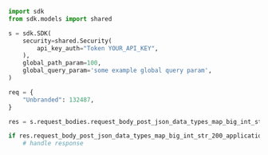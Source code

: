 ```python showLineNumbers copy filename="Request Body Post Json Data Types Map Big Int Str usage example"
import sdk
from sdk.models import shared

s = sdk.SDK(
    security=shared.Security(
        api_key_auth="Token YOUR_API_KEY",
    ),
    global_path_param=100,
    global_query_param='some example global query param',
)

req = {
    "Unbranded": 132487,
}

res = s.request_bodies.request_body_post_json_data_types_map_big_int_str(req)

if res.request_body_post_json_data_types_map_big_int_str_200_application_json_object is not None:
    # handle response
```

